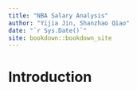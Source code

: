 ```yaml
--- 
title: "NBA Salary Analysis"
author: "Yijia Jin, Shanzhao Qiao"
date: "`r Sys.Date()`"
site: bookdown::bookdown_site
---
```


# Introduction

